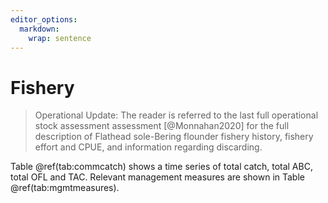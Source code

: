 ```yaml
---
editor_options: 
  markdown: 
    wrap: sentence
---
```


# Fishery

> Operational Update: The reader is referred to the last full operational stock assessment assessment [@Monnahan2020] for the full description of Flathead sole-Bering flounder fishery history, fishery effort and CPUE, and information regarding discarding.

Table \@ref(tab:commcatch) shows a time series of total catch, total ABC, total OFL and TAC. Relevant management measures are shown in Table \@ref(tab:mgmtmeasures).